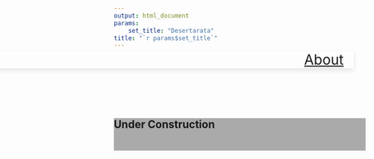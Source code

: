 ```yaml
---
output: html_document
params: 
    set_title: "Desertarata"
title: "`r params$set_title`"
---
```

<!-- style -->
<link rel="stylesheet" href="style.css" type="text/css">
<link rel="shortcut icon" href="https://www.dropbox.com/s/8nglbmcubk7bl7y/favicon.png?dl=0">
<link rel="icon" href="https://www.dropbox.com/s/8nglbmcubk7bl7y/favicon.png?dl=0">
<!-- Load an icon library -->
<link rel="stylesheet" href="https://cdnjs.cloudflare.com/ajax/libs/font-awesome/4.7.0/css/font-awesome.min.css">
<!-- header -->
<div class="topnav"
style = "width: 100vw; 
  left: 50%;
  right: 50%;
  margin-left: -50vw;
  margin-right: -50vw;
  box-shadow: 0 4px 10px 0 rgba(0, 0, 0, 0.1)">
<div class="landing" style = "margin-top: -10px; padding-left: 20px; padding-right: 20px">
  <a href="index.html" style = "font-size: 28px;">Home</a>
  <a style = "float:right; font-size: 28px" href="about.html">About</a>
</div>
</div>
<div class="wideboi" style = "z-index: 1; margin-top: 100px; background:#aaa">
<div class="wrapper">
<h2 style="padding-bottom: 40px">Under Construction</h2>
</div>
</div>